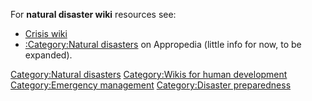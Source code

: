 For '''natural disaster wiki''' resources see:
* [[Crisis wiki]]
* [[:Category:Natural disasters]] on Appropedia (little info for now, to be expanded).

[[Category:Natural disasters]]
[[Category:Wikis for human development]]
[[Category:Emergency management]]
[[Category:Disaster preparedness]]